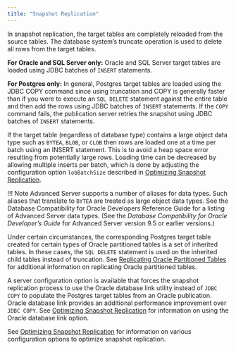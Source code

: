 ```yaml
---
title: "Snapshot Replication"
---
```


<div id="snapshot_replication" class="registered_link"></div>

In snapshot replication, the target tables are completely reloaded from the source tables. The database system’s truncate operation is used to delete all rows from the target tables.

**For Oracle and SQL Server only:** Oracle and SQL Server target tables are loaded using JDBC batches of `INSERT` statements.

**For Postgres only:** In general, Postgres target tables are loaded using the JDBC COPY command since using truncation and COPY is generally faster than if you were to execute an `SQL DELETE` statement against the entire table and then add the rows using JDBC batches of `INSERT` statements. If the `COPY` command fails, the publication server retries the snapshot using JDBC batches of `INSERT` statements.

If the target table (regardless of database type) contains a large object data type such as `BYTEA`, `BLOB`, or `CLOB` then rows are loaded one at a time per batch using an INSERT statement. This is to avoid a heap space error resulting from potentially large rows. Loading time can be decreased by allowing multiple inserts per batch, which is done by adjusting the configuration option `lobBatchSize` described in [Optimizing Snapshot Replication](../../05_smr_operation/08_optimizing_performance/01_optimizing_snapshot_replication/#optimizing_snapshot_replication).

!!! Note
    Advanced Server supports a number of aliases for data types. Such aliases that translate to `BYTEA` are treated as large object data types. See the Database Compatibility for Oracle Developers Reference Guide for a listing of Advanced Server data types. (See the *Database Compatibility for Oracle Developer’s Guide* for Advanced Server version 9.5 or earlier versions.)

Under certain circumstances, the corresponding Postgres target table created for certain types of Oracle partitioned tables is a set of inherited tables. In these cases, the `SQL DELETE` statement is used on the inherited child tables instead of truncation. See [Replicating Oracle Partitioned Tables](../../10_appendix/04_miscellaneous_xdb_processing_topics/01_publications_and_subscriptions_server_conf_options/04_replicate_oracle_partitioned_tables/#replicate_oracle_partitioned_tables) for additional information on replicating Oracle partitioned tables.

A server configuration option is available that forces the snapshot replication process to use the Oracle database link utility instead of `JDBC COPY` to populate the Postgres target tables from an Oracle publication. Oracle database link provides an additional performance improvement over `JDBC COPY`. See [Optimizing Snapshot Replication](../../05_smr_operation/08_optimizing_performance/01_optimizing_snapshot_replication/#optimizing_snapshot_replication) for information on using the Oracle database link option.

See [Optimizing Snapshot Replication](../../05_smr_operation/08_optimizing_performance/01_optimizing_snapshot_replication/#optimizing_snapshot_replication) for information on various configuration options to optimize snapshot replication.
